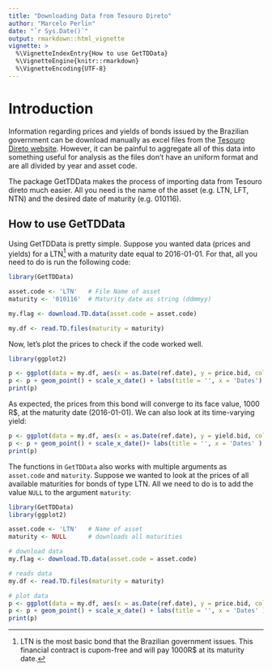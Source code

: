 ---
title: "Downloading Data from Tesouro Direto"
author: "Marcelo Perlin"
date: "`r Sys.Date()`"
output: rmarkdown::html_vignette
vignette: >
  %\VignetteIndexEntry{How to use GetTDData}
  %\VignetteEngine{knitr::rmarkdown}
  %\VignetteEncoding{UTF-8}
---

# Introduction

Information regarding prices and  yields of bonds issued by the Brazilian government can be download manually as excel files from the [Tesouro Direto website](http://www.tesouro.fazenda.gov.br/tesouro-direto-balanco-e-estatisticas). However, it can be painful to aggregate all of this data into something useful for analysis as the files don't have an uniform format and are all divided by year and asset code. 

The package GetTDData makes the process of importing data from Tesouro direto much easier. All you need is the name of the asset (e.g. LTN, LFT, NTN) and the desired date of maturity (e.g. 010116). 

## How to use GetTDData

Using GetTDData is pretty simple. Suppose you wanted data (prices and yields) for a LTN[^1] with a maturity date equal to 2016-01-01. For that, all you need to do is run the following code:

[^1]: LTN is the most basic bond that the Brazilian government issues. This financial contract is cupom-free and will pay 1000R$ at its maturity date.

```{r example1}
library(GetTDData)

asset.code <- 'LTN'   # File Name of asset 
maturity <- '010116'  # Maturity date as string (ddmmyy)

my.flag <- download.TD.data(asset.code = asset.code)

my.df <- read.TD.files(maturity = maturity)

```

Now, let's plot the prices to check if the code worked well. 

```{r plot.prices, fig.width=7, fig.height=2.5}
library(ggplot2)

p <- ggplot(data = my.df, aes(x = as.Date(ref.date), y = price.bid, color = asset.code))
p <- p + geom_point() + scale_x_date() + labs(title = '', x = 'Dates')
print(p)
```

As expected, the prices from this bond will converge to its face value, 1000 R$, at the maturity date (2016-01-01). We can also look at its time-varying yield:


```{r plot.yield, fig.width=7, fig.height=2.5}
p <- ggplot(data = my.df, aes(x = as.Date(ref.date), y = yield.bid, color = asset.code))
p <- p + geom_point() + scale_x_date()+ labs(title = '', x = 'Dates' )
print(p)

```

The functions in `GetTDData` also works with multiple arguments as `asset.code` and `maturity`. Suppose we wanted to look at the prices of all available maturities for bonds of type LTN. All we need to do is to add the value `NULL` to the argument `maturity`:

```{r example2, fig.width=7, fig.height=2.5}
library(GetTDData)
library(ggplot2)

asset.code <- 'LTN'   # Name of asset
maturity <- NULL      # downloads all maturities

# download data
my.flag <- download.TD.data(asset.code = asset.code)

# reads data
my.df <- read.TD.files(maturity = maturity)

# plot data
p <- ggplot(data = my.df, aes(x = as.Date(ref.date), y = price.bid, color = asset.code))
p <- p + geom_point() + scale_x_date() + labs(title = '', x = 'Dates' )
print(p)

```
